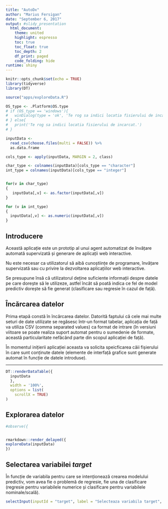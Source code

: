 ```yaml
---
title: "AutoDx"
author: "Marius Fersigan"
date: "September 6, 2017"
output: #slidy_presentation
  html_document:
    theme: united
    highlight: espresso
    toc: true
    toc_float: true
    toc_depth: 2
    df_print: paged
    code_folding: hide
runtime: shiny
---
```


```r
knitr::opts_chunk$set(echo = TRUE)
library(tidyverse)
library(DT)

source("apps/exploreData.R")


```

```r
OS_type <- .Platform$OS.type
# if (OS_type == 'windows'){
#   winDialog(type = 'ok', 'Te rog sa indici locatia fisierului de incarcat. Click OK pentru a continua.')
# } else{
#   print('Te rog sa indici locatia fisierului de incarcat.')
# }

inputData <- 
  read_csv(choose.files(multi = FALSE)) %>%
  as.data.frame

cols_type <- apply(inputData, MARGIN = 2, class)

char_type <- colnames(inputData)[cols_type == "character"]
int_type = colnames(inputData)[cols_type == "integer"]


for(v in char_type)
{
   inputData[,v] <- as.factor(inputData[,v])
}

for (v in int_type)
{
  inputData[,v] <- as.numeric(inputData[,v])
}

```



## Introducere

Această aplicație este un prototip al unui agent automatizat de învățare automată supervizată și generare de aplicații web interactive.

Nu este necesar ca utilizatorul să aibă cunoștiințe de programare, învățare supervizată sau cu privire la dezvoltarea aplicațiilor web interactive.

Se presupune însă că utilizatorul deține suficiente informații despre datele pe care dorește să le utilizeze, astfel încât să poată indica ce fel de model predictiv dorește să fie generat (clasificare sau regresie în cazul de față).


## Încărcarea datelor

Prima etapă constă în încărcarea datelor. Datorită faptului că cele mai multe seturi de date utilizate se regăsesc într-un format tabelar, aplicația de față va utiliza CSV (comma separated values) ca format de intrare (în versiuni viitoare se poate realiza suport automat pentru o sumedenie de formate, această particularitate nefăcând parte din scopul aplicației de față).

În momentul inițierii aplicației aceasta va solicita speicficarea căii fișierului în care sunt conținute datele (elemente de interfață grafice sunt generate automat în funcție de datele introduse).

***

```r
DT::renderDataTable({
  inputData
  },
  width = '100%',
  options = list(
    scrollX = TRUE)
)
```

## Explorarea datelor

```r
#observe({


rmarkdown::render_delayed({
exploreData(inputData) 
})

```

## Selectarea variabilei *target*

În funcție de variabila pentru care se intenționează crearea modelului predictiv, vom avea fie o problemă de regresie, fie una de clasificare (regresie pentru variabilele numerice și clasificare pentru variabilele nominale/scală).

```r
selectInput(inputId = "target", label = "Selecteaza variabila target", choices = colnames(inputData))

```
